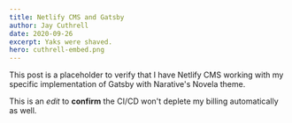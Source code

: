 ```yaml
---
title: Netlify CMS and Gatsby
author: Jay Cuthrell
date: 2020-09-26
excerpt: Yaks were shaved.
hero: cuthrell-embed.png
---
```

This post is a placeholder to verify that I have Netlify CMS working with my specific implementation of Gatsby with Narative's Novela theme.

This is an *edit* to **confirm** the CI/CD won't deplete my billing automatically as well.